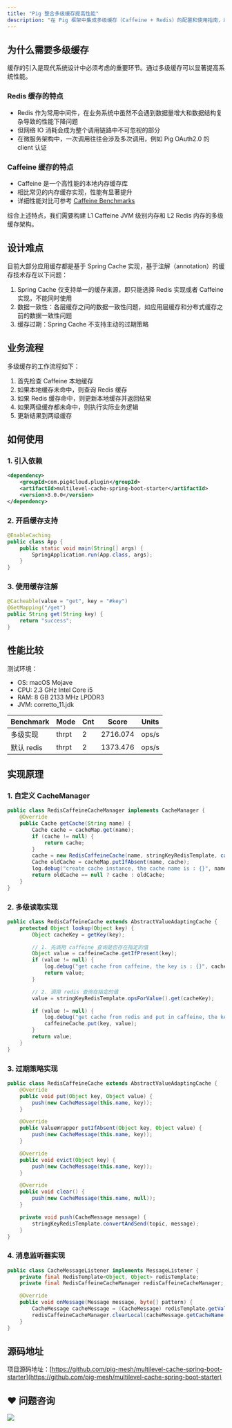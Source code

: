 ```yaml
---
title: "Pig 整合多级缓存提高性能"
description: "在 Pig 框架中集成多级缓存（Caffeine + Redis）的配置和使用指南，以提高系统性能"
---
```


## 为什么需要多级缓存

<Note>
缓存的引入是现代系统设计中必须考虑的重要环节。通过多级缓存可以显著提高系统性能。
</Note>

### Redis 缓存的特点
- Redis 作为常用中间件，在业务系统中虽然不会遇到数据量增大和数据结构复杂导致的性能下降问题
- 但网络 IO 消耗会成为整个调用链路中不可忽视的部分
- 在微服务架构中，一次调用往往会涉及多次调用，例如 Pig OAuth2.0 的 client 认证

### Caffeine 缓存的特点
- Caffeine 是一个高性能的本地内存缓存库
- 相比常见的内存缓存实现，性能有显著提升
- 详细性能对比可参考 [Caffeine Benchmarks](https://github.com/ben-manes/caffeine/wiki/Benchmarks)

<Note>
综合上述特点，我们需要构建 L1 Caffeine JVM 级别内存和 L2 Redis 内存的多级缓存架构。
</Note>

## 设计难点

目前大部分应用缓存都是基于 Spring Cache 实现，基于注解（annotation）的缓存技术存在以下问题：

1. Spring Cache 仅支持单一的缓存来源，即只能选择 Redis 实现或者 Caffeine 实现，不能同时使用
2. 数据一致性：各层缓存之间的数据一致性问题，如应用层缓存和分布式缓存之前的数据一致性问题
3. 缓存过期：Spring Cache 不支持主动的过期策略

## 业务流程

多级缓存的工作流程如下：

1. 首先检查 Caffeine 本地缓存
2. 如果本地缓存未命中，则查询 Redis 缓存
3. 如果 Redis 缓存命中，则更新本地缓存并返回结果
4. 如果两级缓存都未命中，则执行实际业务逻辑
5. 更新结果到两级缓存

## 如何使用

### 1. 引入依赖

```xml
<dependency>
    <groupId>com.pig4cloud.plugin</groupId>
    <artifactId>multilevel-cache-spring-boot-starter</artifactId>
    <version>3.0.0</version>
</dependency>
```

### 2. 开启缓存支持

```java
@EnableCaching
public class App {
    public static void main(String[] args) {
        SpringApplication.run(App.class, args);
    }
}
```

### 3. 使用缓存注解

```java
@Cacheable(value = "get", key = "#key")
@GetMapping("/get")
public String get(String key) {
    return "success";
}
```

## 性能比较

测试环境：
- OS: macOS Mojave
- CPU: 2.3 GHz Intel Core i5
- RAM: 8 GB 2133 MHz LPDDR3
- JVM: corretto_11.jdk

| Benchmark | Mode | Cnt | Score | Units |
|-----------|------|-----|-------|-------|
| 多级实现 | thrpt | 2 | 2716.074 | ops/s |
| 默认 redis | thrpt | 2 | 1373.476 | ops/s |

## 实现原理

### 1. 自定义 CacheManager

```java
public class RedisCaffeineCacheManager implements CacheManager {
    @Override
    public Cache getCache(String name) {
        Cache cache = cacheMap.get(name);
        if (cache != null) {
            return cache;
        }
        cache = new RedisCaffeineCache(name, stringKeyRedisTemplate, caffeineCache(), cacheConfigProperties);
        Cache oldCache = cacheMap.putIfAbsent(name, cache);
        log.debug("create cache instance, the cache name is : {}", name);
        return oldCache == null ? cache : oldCache;
    }
}
```

### 2. 多级读取实现

```java
public class RedisCaffeineCache extends AbstractValueAdaptingCache {
    protected Object lookup(Object key) {
        Object cacheKey = getKey(key);

        // 1. 先调用 caffeine 查询是否存在指定的值
        Object value = caffeineCache.getIfPresent(key);
        if (value != null) {
            log.debug("get cache from caffeine, the key is : {}", cacheKey);
            return value;
        }

        // 2. 调用 redis 查询在指定的值
        value = stringKeyRedisTemplate.opsForValue().get(cacheKey);

        if (value != null) {
            log.debug("get cache from redis and put in caffeine, the key is : {}", cacheKey);
            caffeineCache.put(key, value);
        }
        return value;
    }
}
```

### 3. 过期策略实现

```java
public class RedisCaffeineCache extends AbstractValueAdaptingCache {
    @Override
    public void put(Object key, Object value) {
        push(new CacheMessage(this.name, key));
    }

    @Override
    public ValueWrapper putIfAbsent(Object key, Object value) {
        push(new CacheMessage(this.name, key));
    }

    @Override
    public void evict(Object key) {
        push(new CacheMessage(this.name, key));
    }

    @Override
    public void clear() {
        push(new CacheMessage(this.name, null));
    }

    private void push(CacheMessage message) {
        stringKeyRedisTemplate.convertAndSend(topic, message);
    }
}
```

### 4. 消息监听器实现

```java
public class CacheMessageListener implements MessageListener {
    private final RedisTemplate<Object, Object> redisTemplate;
    private final RedisCaffeineCacheManager redisCaffeineCacheManager;

    @Override
    public void onMessage(Message message, byte[] pattern) {
        CacheMessage cacheMessage = (CacheMessage) redisTemplate.getValueSerializer().deserialize(message.getBody());
        redisCaffeineCacheManager.clearLocal(cacheMessage.getCacheName(), cacheMessage.getKey());
    }
}
```

## 源码地址

项目源码地址：[https://github.com/pig-mesh/multilevel-cache-spring-boot-starter](https://github.com/pig-mesh/multilevel-cache-spring-boot-starter)

## ❤  问题咨询
![](/images/1662563973685-c22e9831-db66-42b5-973f-886d25d1e0e7.gif)

